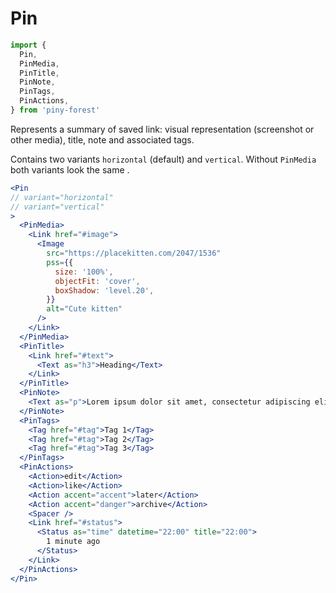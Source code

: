 
# Pin

```js
import {
  Pin,
  PinMedia,
  PinTitle,
  PinNote,
  PinTags,
  PinActions,
} from 'piny-forest'
```

Represents a summary of saved link: visual representation (screenshot or other media),
title, note and associated tags.

Contains two variants `horizontal` (default) and `vertical`.
Without `PinMedia` both variants look the same .

```jsx live
<Pin
// variant="horizontal"
// variant="vertical"
>
  <PinMedia>
    <Link href="#image">
      <Image
        src="https://placekitten.com/2047/1536"
        pss={{
          size: '100%',
          objectFit: 'cover',
          boxShadow: 'level.20',
        }}
        alt="Cute kitten"
      />
    </Link>
  </PinMedia>
  <PinTitle>
    <Link href="#text">
      <Text as="h3">Heading</Text>
    </Link>
  </PinTitle>
  <PinNote>
    <Text as="p">Lorem ipsum dolor sit amet, consectetur adipiscing elit.</Text>
  </PinNote>
  <PinTags>
    <Tag href="#tag">Tag 1</Tag>
    <Tag href="#tag">Tag 2</Tag>
    <Tag href="#tag">Tag 3</Tag>
  </PinTags>
  <PinActions>
    <Action>edit</Action>
    <Action>like</Action>
    <Action accent="accent">later</Action>
    <Action accent="danger">archive</Action>
    <Spacer />
    <Link href="#status">
      <Status as="time" datetime="22:00" title="22:00">
        1 minute ago
      </Status>
    </Link>
  </PinActions>
</Pin>
```
